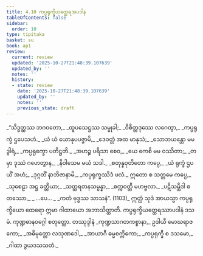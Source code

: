 ```yaml
---
title: 4.10 ကပ္ပရုက္ခိယတ္ထေရအပဒါန
tableOfContents: false
sidebar:
  order: 10
type: tipitaka
basket: su
book: ap1
review:
  current: review
  updated: '2025-10-27T21:48:39.107639'
  updated_by: ''
  notes: ''
  history:
  - state: review
    date: '2025-10-27T21:48:39.107639'
    updated_by: ''
    notes: ''
    previous_state: draft
---
```



<ReviewStatus review={frontmatter.review} showDetails={true} />

<HypothesisAnnotation frontmatter={frontmatter} />

<DynamicBreadcrumb />

<Division number="108" book="ap1" e="ch" v="20" p="100">

<Paragraph number="1198" type="verses" book="ap1">
_“သိဒ္ဓတ္ထဿ ဘဂဝတော,_  
_ထူပသေဋ္ဌဿ သမ္မုခါ;_  
_ဝိစိတ္တဒုဿေ လဂေတွာ,_  
_ကပ္ပရုက္ခံ ဌပေသဟံ._  

</Paragraph>

</Division>
<Division number="109" book="ap1" e="ch" v="20" p="101">

<Paragraph number="1199" type="verses" book="ap1">
_ယံ ယံ ယောနုပပဇ္ဇာမိ,_  
_ဒေဝတ္တံ အထ မာနုသံ;_  
_သောဘယန္တော မမ ဒွါရံ,_  
_ကပ္ပရုက္ခော ပတိဋ္ဌတိ._  

</Paragraph>

</Division>
<Division number="110" book="ap1" e="ch" v="20" p="101">

<Paragraph number="1200" type="verses" book="ap1">
_အဟဉ္စ ပရိသာ စေဝ,_  
_ယေ ကေစိ မမ ဝဿိတာ;_  
_တမှာ ဒုဿံ ဂဟေတွာန,_  
_နိဝါသေမ မယံ သဒါ._  

</Paragraph>

</Division>
<Division number="111" book="ap1" e="ch" v="20" p="101">

<Paragraph number="1201" type="verses" book="ap1">
_စတုန္နဝုတိတော ကပ္ပေ,_  
_ယံ ရုက္ခံ ဌပယိံ အဟံ;_  
_ဒုဂ္ဂတိံ နာဘိဇာနာမိ,_  
_ကပ္ပရုက္ခဿိဒံ ဖလံ._  

</Paragraph>

</Division>
<Division number="112" book="ap1" e="ch" v="20" p="101">

<Paragraph number="1202" type="verses" book="ap1">
ဣတော စ သတ္တမေ ကပ္ပေ,_  
_သုစေဠာ အဋ္ဌ ခတ္တိယာ;_  
_သတ္တရတနသမ္ပန္နာ,_  
_စက္ကဝတ္တီ မဟဗ္ဗလာ._  

</Paragraph>

</Division>
<Division number="113" book="ap1" e="ch" v="20" p="101">

<Paragraph number="1203" type="verses" book="ap1">
_ပဋိသမ္ဘိဒါ စတဿော,_  
_ …ပေ… _  
_ကတံ ဗုဒ္ဓဿ သာသနံ”. (1103)_  

</Paragraph>

<Paragraph number="1204" book="ap1">
ဣတ္ထံ သုဒံ အာယသ္မာ ကပ္ပရုက္ခိယော ထေရော ဣမာ ဂါထာယော အဘာသိတ္ထာတိ.

</Paragraph>
</Division>

<Paragraph number="1205" type="center" book="ap1">
ကပ္ပရုက္ခိယတ္ထေရဿာပဒါနံ ဒသမံ.



</Paragraph>

<Paragraph number="1206" type="center" book="ap1">
ကုဏ္ဍဓာနဝဂ္ဂေါ စတုတ္ထော.



</Paragraph>

<Paragraph number="1207" type="center" book="ap1">
တဿုဒ္ဒါနံ


</Paragraph>

<Paragraph number="1208" type="verses" book="ap1">
_ကုဏ္ဍသာဂတကစ္စာနာ,_  
ဥဒါယီ မောဃရာဇကော;_  
_အဓိမုတ္တော လသုဏဒေါ,_  
_အာယာဂီ ဓမ္မစက္ကိကော;_  
_ကပ္ပရုက္ခီ စ ဒသမော,_  
_ဂါထာ ဒွယဒသသတံ._
</Paragraph>